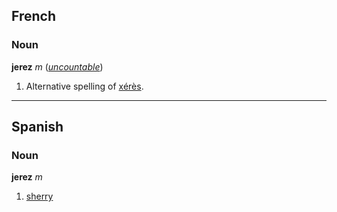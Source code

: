 ==French==
===Noun===
'''jerez''' ''m'' (''[[uncountable]]'')

#Alternative spelling of [[xérès]].

----
==Spanish==
===Noun===
'''jerez''' ''m''

#[[sherry]]